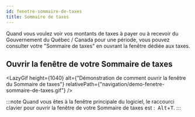 ```yaml
---
id: fenetre-sommaire-de-taxes
title: Sommaire de taxes
---
```




Quand vous voulez voir vos montants de taxes à payer ou à recevoir
du Gouvernement du Québec / Canada pour une période,
vous pouvez consulter votre "Sommaire de taxes"
en ouvrant la fenêtre dédiée aux taxes.

## Ouvrir la fenêtre de votre Sommaire de taxes

<LazyGif
  height={1040}
  alt={"Démonstration de comment ouvrir la fenêtre du Sommaire de taxes"}
  relativePath={"navigation/demo-fenetre-sommaire-de-taxes.gif"}
/>

:::note
Quand vous êtes à la fenêtre principale du logiciel,
le raccourci clavier pour ouvrir la fenêtre
de votre Sommaire de taxes est&nbsp;:&nbsp;&nbsp;<kbd>Alt</kbd>+<kbd>T</kbd>.
:::

<br/>
<br/>
